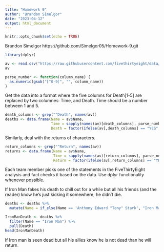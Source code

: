 ```yaml
---
title: "Homework 9"
author: "Brandon Simelgor"
date: "2023-04-12"
output: html_document
---
```


```r
knitr::opts_chunk$set(echo = TRUE)
```

Brandon Simelgor
https://github.com/Simelgor05/Homework-9.git

```r
library(dplyr)

av <- read.csv("https://raw.githubusercontent.com/fivethirtyeight/data/master/avengers/avengers.csv", stringsAsFactors = FALSE)
av
```

```r
parse_number <- function(column_name) {
  as.numeric(gsub("[^0-9]", "", column_name))
}
```

Get the data into a format where the five columns for Death[1-5] are replaced by two columnes: Time, and Death. Time should be a number between 1 and 5.
```r
death_columns <- grep("^Death", names(av))
deaths <- data.frame(Name = av$Name,
                     Time = sapply(names(av)[death_columns], parse_number),
                     Death = factor(ifelse(av[,death_columns] == "YES", "yes", ifelse(av[,death_columns] == "NO", "no", ""))))


```

Similarly, deal with the returns of characters.
```r
return_columns <- grep("^Return", names(av))
returns <- data.frame(Name = av$Name,
                      Time = sapply(names(av)[return_columns], parse_number),
                      Return = factor(ifelse(av[,return_columns] == "YES", "yes", ifelse(av[,return_columns] == "NO", "no", ""))))

```

Each team member picks one of the statements in the FiveThirtyEight analysis and fact checks it based on the data. Use dplyr functionality whenever possible.

If Iron Man fakes his death to chill out for a while but all his friends (and the reader) know he’s just kicking it somewhere, he didn’t die.
```r
deaths <- deaths %>%
  mutate(Name = if_else(Name == 'Anthony Edward "Tony" Stark', "Iron Man", Name))

IronManDeath <- deaths %>%
  filter(Name == "Iron Man") %>%
  pull(Death)
head(IronManDeath)
```
If Iron man is seen dead but all his allies know he is not dead than he will return.
